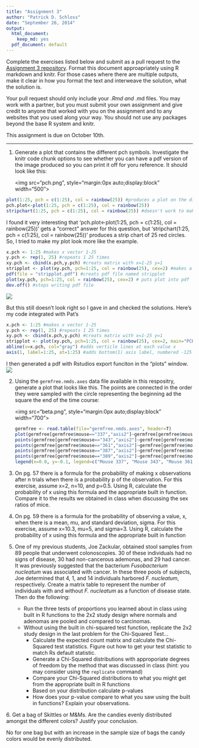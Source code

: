 ```yaml
---
title: "Assignment 3"
author: "Patrick D. Schloss"
date: "September 26, 2014"
output:
  html_document:
    keep_md: yes
  pdf_document: default
---
```


Complete the exercises listed below and submit as a pull request to the [Assignment 3 repository](http://www.github.com/microbialinformatics/assignment03).  Format this document approapriately using R markdown and knitr. For those cases where there are multiple outputs, make it clear in how you format the text and interweave the solution, what the solution is.

Your pull request should only include your *.Rmd and *.md files. You may work with a partner, but you must submit your own assignment and give credit to anyone that worked with you on the assignment and to any websites that you used along your way. You should not use any packages beyond the base R system and knitr.

This assignment is due on October 10th.

------

1.  Generate a plot that contains the different pch symbols. Investigate the knitr code chunk options to see whether you can have a pdf version of the image produced so you can print it off for yoru reference. It should look like this:

    <img src="pch.png", style="margin:0px auto;display:block" width="500">
    
```r
plot(1:25, pch = c(1:25), col = rainbow(25)) #produces a plot on the diagonal with 25 pch symbols in rainbow colors
pch.plot<-plot(1:25, pch = c(1:25), col = rainbow(25))
stripchart(1:25, pch = c(1:25), col = rainbow(25)) #doesn't work to make plot that looks like Pat's, but is stripchart as opposed to plot
```

I found it very interesting that 'pch.plot<-plot(1:25, pch = c(1:25), col = rainbow(25))' gets a "correct" answer for this question, but 'stripchart(1:25, pch = c(1:25), col = rainbow(25))' produces a strip chart of 25 red circles. So, I tried to make my plot look more like the example.

```r
x.pch <- 1:25 #makes x vector 1-25
y.pch <- rep(1, 25) #repeats 1 25 times
xy.pch <- cbind(x.pch,y.pch) #creats matrix with x=1-25 y=1
stripplot <- plot(xy.pch, pch=1:25, col = rainbow(25), cex=2) #makes a plot that looks like Pat's example
pdf(file = "stripplot.pdf") #creats pdf file named stripplot
plot(xy.pch, pch=1:25, col = rainbow(25), cex=2) # puts plot into pdf
dev.off() #stops writing pdf file
```
<img src=stripplot.pdf>

But this still doesn't look right so I gave in and checked the solutions. Here's my code integrated with Pat's
```r
x.pch <- 1:25 #makes x vector 1-25
y.pch <- rep(1, 25) #repeats 1 25 times
xy.pch <- cbind(x.pch,y.pch) #creats matrix with x=1-25 y=1
stripplot <- plot(xy.pch, pch=1:25, col = rainbow(25), cex=2, main="PCH Symbols", xlab="PCH value", ylab="", axes=F) #makes a plot that looks more like Pat's example
abline(v=x.pch, col="gray") #adds verticle lines at each value x
axis(1, label=1:25, at=1:25) #adds bottom(1) axis label, numbered -125 with tick marks at1-25
```

I then generated a pdf with Rstudios export funciton in the "plots" window.
<img src=pch.portrait.pdf>

2.  Using the `germfree.nmds.axes` data file available in this respositry, generate a plot that looks like this. The points are connected in the order they were sampled with the circle representing the beginning ad the square the end of the time course:

    <img src="beta.png", style="margin:0px auto;display:block" width="700">
```r
germfree <- read.table(file="germfree.nmds.axes", header=T)
plot(germfree[germfree$mouse=="337","axis2"]~germfree[germfree$mouse=="337","axis1"], col="black", pch=18, type="l")
points(germfree[germfree$mouse=="343","axis2"]~germfree[germfree$mouse=="343","axis1"], col="blue", pch=19, type="l")
points(germfree[germfree$mouse=="361","axis2"]~germfree[germfree$mouse=="361","axis1"], col="red", pch=20, type="l")
points(germfree[germfree$mouse=="387","axis2"]~germfree[germfree$mouse=="387","axis1"], col="green", pch=20, type="l")
points(germfree[germfree$mouse=="389","axis2"]~germfree[germfree$mouse=="389","axis1"], col="brown", pch=20, type="l")
legend(x=0.0, y=-0.1, legend=c("Mouse 337", "Mouse 343", "Mouse 361", "Mouse 387", "Mouse 389"), col=c("black", "blue", "red", "green", "brown"), lty=1, lwd=2)
```

3.  On pg. 57 there is a formula for the probability of making x observations after n trials when there is a probability p of the observation.  For this exercise, assume x=2, n=10, and p=0.5.  Using R, calculate the probability of x using this formula and the appropriate built in function. Compare it to the results we obtained in class when discussing the sex ratios of mice.


4.  On pg. 59 there is a formula for the probability of observing a value, x, when there is a mean, mu, and standard deviation, sigma.  For this exercise, assume x=10.3, mu=5, and sigma=3.  Using R, calculate the probability of x using this formula and the appropriate built in function


5.  One of my previous students, Joe Zackular, obtained stool samples from 89 people that underwent colonoscopies.  30 of these individuals had no signs of disease, 30 had non-cancerous ademonas, and 29 had cancer.  It was previously suggested that the bacterium *Fusobacterium nucleatum* was associated with cancer.  In these three pools of subjects, Joe determined that 4, 1, and 14 individuals harbored *F. nucleatum*, respectively. Create a matrix table to represent the number of individuals with and without _F. nucleatum_ as a function of disease state.  Then do the following:

    * Run the three tests of proportions you learned about in class using built in R  functions to the 2x2 study design where normals and adenomas are pooled and compared to carcinomas.
    * Without using the built in chi-squared test function, replicate the 2x2 study design in the last problem for the Chi-Squared Test...
      * Calculate the expected count matrix and calculate the Chi-Squared test statistics. Figure out how to get your test statistic to match Rs default statistic.
      *	Generate a Chi-Squared distributions with approporiate degrees of freedom by the method that was discussed in class (hint: you may consider using the `replicate` command)
      * Compare your Chi-Squared distributions to what you might get from the appropriate built in R functions
      * Based on your distribution calculate p-values
      * How does your p-value compare to what you saw using the built in functions? Explain your observations.


6\.  Get a bag of Skittles or M&Ms.  Are the candies evenly distributed amongst the different colors?  Justify your conclusion.

No for one bag but with an increase in the sample size of bags the candy colors would be evenly distributed.
